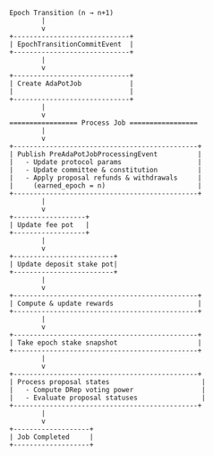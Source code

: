 ```
Epoch Transition (n → n+1)
        |
        v
+-----------------------------+
| EpochTransitionCommitEvent  |
+-----------------------------+
        |
        v
+-----------------------------+
| Create AdaPotJob            |
|                             |
+-----------------------------+
        |
        v
================= Process Job =================
        |
        v
+----------------------------------------------+
| Publish PreAdaPotJobProcessingEvent          |
|   - Update protocol params                   |
|   - Update committee & constitution          |
|   - Apply proposal refunds & withdrawals     |
|     (earned_epoch = n)                       |
+----------------------------------------------+
        |
        v
+------------------+
| Update fee pot   |
+------------------+
        |
        v
+-------------------------+
| Update deposit stake pot|
+-------------------------+
        |
        v
+----------------------------------------------+
| Compute & update rewards                     |
+----------------------------------------------+
        |
        v
+----------------------------------------------+
| Take epoch stake snapshot                    |
+----------------------------------------------+
        |
        v
+----------------------------------------------+
| Process proposal states                       |
|   - Compute DRep voting power                 |
|   - Evaluate proposal statuses                |
+----------------------------------------------+
        |
        v
+-------------------+
| Job Completed     |
+-------------------+
```